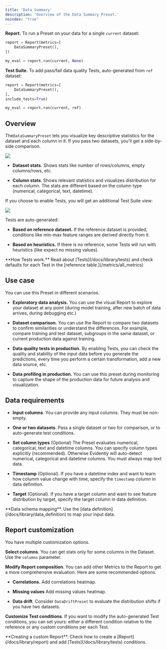 ```yaml
---
title: 'Data Summary'
description: 'Overview of the Data Summary Preset.'
noindex: "true"
---
```


**Report.** To run a Preset on your data for a single `current` dataset:

```python
report = Report(metrics=[
    DataSummaryPreset(),
])

my_eval = report.run(current, None)
```

**Test Suite.** To add pass/fail data quality Tests, auto-generated from `ref` dataset:

```python
report = Report(metrics=[
    DataSummaryPreset(),
],
include_tests=True)

my_eval = report.run(current, ref)
```

## Overview

The`DataSummaryPreset` lets you visualize key descriptive statistics for the dataset and each column in it. If you pass two datasets, you'll get a side-by-side comparison.

![](/images/metrics/preset_dataset_summary-min.png)

* **Dataset stats.** Shows stats like number of rows/columns, empty columns/rows, etc.

* **Column stats**. Shows relevant statistics and visualizes distribution for each column. The stats are different based on the column type (numerical, categorical, text, datetime).

If you choose to enable Tests, you will get an additional Test Suite view:

![](/images/metrics/test_preset_dataset_summary-min.png)

Tests are auto-generated:

* **Based on reference dataset.** If the reference dataset is provided, conditions like min-max feature ranges are derived directly from it.

* **Based on heuristics.** If there is no reference, some Tests will run with heuristics (like expect no missing values).

<Info>
  **How Tests work.** Read about [Tests](/docs/library/tests) and check defaults for each Test in the [reference table.](/metrics/all_metrics)
</Info>

## Use case

You can use this Preset in different scenarios.

* **Exploratory data analysis.** You can use the visual Report to explore your dataset at any point (during model training, after new batch of data arrives, during debugging etc.)

* **Dataset comparison.** You can use the Report to compare two datasets to confirm similarities or understand the differences. For example, compare training and test dataset, subgroups in the same dataset, or current production data against training.

* **Data quality tests in production.** By enabling Tests, you can check the quality and stability of the input data before you generate the predictions, every time you perform a certain transformation, add a new data source, etc.

* **Data profiling in production.** You can use this preset during monitoring to capture the shape of the production data for future analysis and visualization.

## Data requirements

* **Input columns**. You can provide any input columns. They must be non-empty.

* **One or two datasets**. Pass a single dataset or two for comparison, or to auto-generate test conditions.

* **Set column types** (Optional) The Preset evaluates numerical, categorical, text and datetime columns. You can specify column types explicitly (recommended). Otherwise Evidently will auto-detect numerical, categorical and datetime columns. You must always map text data.

* **Timestamp** (Optional). If you have a datetime index and want to learn how columm value change with time, specify the `timestamp` column in data definition.

* **Target** (Optional). If you have a target column and want to see feature distribution by target, specify the target column in data definition.

<Info>
  **Data schema mapping**. Use the [data definition](/docs/library/data_definition) to map your input data.
</Info>

## Report customization

You have multiple customization options.

**Select columns**. You can get stats only for some columns in the Dataset. Use the `columns` parameter.

**Modify Report composition**. You can add other Metrics to the Report to get a more comprehensive evaluation. Here are some recommended options.

* **Correlations.** Add correlations heatmap.

* **Missing values** Add missing values heatmap.

* **Data drift**. Consider `DataDriftPreset` to evaluate the distribution shifts if you have two datasets.

**Customize Test conditions**. If you want to modify the auto-generated Test conditions, you can set yours: either a different condition relative to the reference or any custom conditions per each Test.

<Info>
  **Creating a custom Report**. Check how to create a [Report](/docs/library/report) and add [Tests](/docs/library/tests) conditions.
</Info>